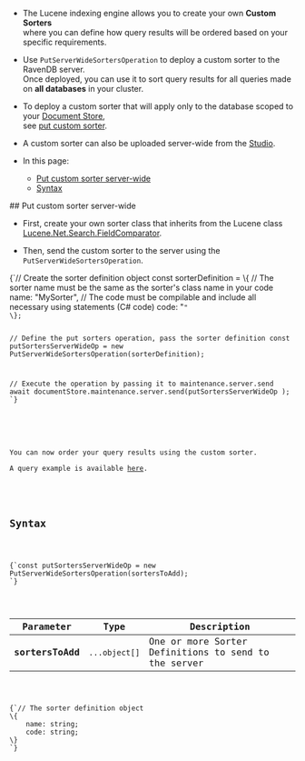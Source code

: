 
<Admonition type="note" title="">

* The Lucene indexing engine allows you to create your own __Custom Sorters__   
  where you can define how query results will be ordered based on your specific requirements.

* Use `PutServerWideSortersOperation` to deploy a custom sorter to the RavenDB server.  
  Once deployed, you can use it to sort query results for all queries made on __all databases__ in your cluster.  

* To deploy a custom sorter that will apply only to the database scoped to your [Document Store](../../../../client-api/setting-up-default-database.mdx),  
  see [put custom sorter](../../../../client-api/operations/maintenance/sorters/put-sorter.mdx).

* A custom sorter can also be uploaded server-wide from the [Studio](../../../../studio/database/settings/custom-sorters.mdx).

* In this page:
    * [Put custom sorter server-wide](../../../../client-api/operations/server-wide/sorters/put-sorter-server-wide.mdx#put-custom-sorter-server-wide)
    * [Syntax](../../../../client-api/operations/server-wide/sorters/put-sorter-server-wide.mdx#syntax)

</Admonition>
## Put custom sorter server-wide

* First, create your own sorter class that inherits from the Lucene class [Lucene.Net.Search.FieldComparator](https://lucenenet.apache.org/docs/3.0.3/df/d91/class_lucene_1_1_net_1_1_search_1_1_field_comparator.html).

* Then, send the custom sorter to the server using the `PutServerWideSortersOperation`.

<TabItem value="put_sorter" label="put_sorter">
<CodeBlock language="js">
{`// Create the sorter definition object
const sorterDefinition = \{
    // The sorter name must be the same as the sorter's class name in your code
    name: "MySorter",
    // The code must be compilable and include all necessary using statements (C# code)
    code: "<code of custom sorter>"
\};

// Define the put sorters operation, pass the sorter definition
const putSortersServerWideOp = new PutServerWideSortersOperation(sorterDefinition);

// Execute the operation by passing it to maintenance.server.send
await documentStore.maintenance.server.send(putSortersServerWideOp );
`}
</CodeBlock>
</TabItem>

<Admonition type="note" title="">

You can now order your query results using the custom sorter.  
A query example is available [here](../../../../client-api/session/querying/sort-query-results.mdx#custom-sorters).

</Admonition>



## Syntax

<TabItem value="syntax_1" label="syntax_1">
<CodeBlock language="js">
{`const putSortersServerWideOp = new PutServerWideSortersOperation(sortersToAdd);
`}
</CodeBlock>
</TabItem>

| Parameter         | Type          | Description                                          |
|-------------------|---------------|------------------------------------------------------|
| __sortersToAdd__  | `...object[]` | One or more Sorter Definitions to send to the server |


<TabItem value="syntax_2" label="syntax_2">
<CodeBlock language="js">
{`// The sorter definition object 
\{
    name: string;
    code: string;
\}
`}
</CodeBlock>
</TabItem>




